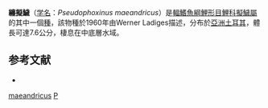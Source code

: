 {{Speciesbox
| name = 纏擬鱥
| status = NE
| status_system = IUCN3.1
| genus = Pseudophoxinus
| species = maeandricus
| authority = [[Ladiges|Ladiges]], 1960
| synonyms = *''Acanthorutilus maeandricus''<br /><small>Ladiges, 1960</small>
*''Acanthorutilus meandricus''<br /><small>Ladiges, 1960</small>
}}
'''纏擬鱥'''（[[学名|学名]]：''Pseudophoxinus maeandricus''）是[[輻鰭魚綱|輻鰭魚綱]][[鯉形目|鯉形目]][[鯉科|鯉科]][[擬鱥屬|擬鱥屬]]的其中一個[[種|種]]，該物種於1960年由Werner Ladiges描述，分布於[[亞洲|亞洲]][[土耳其|土耳其]]，體長可達7.6公分，棲息在中底層水域。

==参考文献==
*{{FishBase_species|genus=Pseudophoxinus|species=maeandricus|year=2011|month=12}}
{{Taxonbar|from=Q2235987}}

[[Category:擬鱥屬|maeandricus]]
[[Category:1960年描述的魚類|P]]